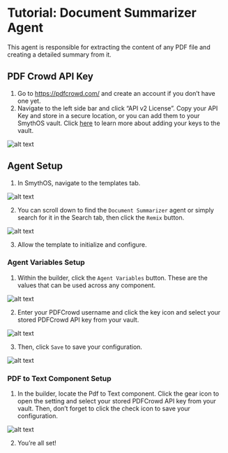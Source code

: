     
# Tutorial: Document Summarizer Agent

This agent is responsible for extracting the content of any PDF file and creating a detailed summary from it.


<Youtube videoId="I4PLRHQA8Vc" title="SmythOS - Document Summarizer Agent" />

## PDF Crowd API Key

1. Go to https://pdfcrowd.com/ and create an account if you don’t have one yet.
2. Navigate to the left side bar and click “API v2 License”. Copy your API Key and store in a secure location, or you can add them to your SmythOS vault. Click [here](https://app.smythos.com/doc/#/vault/keysManagement?id=keys) to learn more about adding your keys to the vault.

<Image src="/img/document_summarizer_agent/1.png" alt="alt text"/>

## Agent Setup

1. In SmythOS, navigate to the templates tab. 

<Image src="/img/document_summarizer_agent/2.png" alt="alt text"/>

2. You can scroll down to find the `Document Summarizer` agent or simply search for it in the Search tab, then click the `Remix` button.

<Image src="/img/document_summarizer_agent/3.png" alt="alt text"/>

3. Allow the template to initialize and configure.

### Agent Variables Setup

1. Within the builder, click the `Agent Variables` button. These are the values that can be used across any component.

<Image src="/img/document_summarizer_agent/r.png" alt="alt text"/>

2. Enter your PDFCrowd username and click the key icon and select your stored PDFCrowd API key from your vault.

<Image src="/img/document_summarizer_agent/5.png" alt="alt text"/>

3. Then, click `Save` to save your configuration.

<Image src="/img/document_summarizer_agent/6.png" alt="alt text"/>

### PDF to Text Component Setup

1. In the builder, locate the Pdf to Text component. Click the gear icon to open the setting and select your stored PDFCrowd API key from your vault. Then, don’t forget to click the check icon to save your configuration.

<Image src="/img/document_summarizer_agent/7.png" alt="alt text"/>

2. You’re all set!